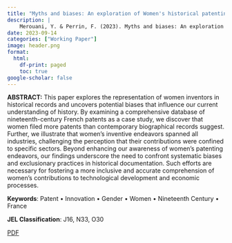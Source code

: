 ```yaml
---
title: "Myths and biases: An exploration of Women's historical patenting activities"
description: |
    Merouani, Y. & Perrin, F. (2023). Myths and biases: An exploration of Women's historical patenting activities. Working Papers 09-23, Association Française de Cliométrie (AFC).
date: 2023-09-14
categories: ["Working Paper"]
image: header.png
format:
  html:
    df-print: paged
    toc: true
google-scholar: false
---
```


**ABSTRACT:** This paper explores the representation of women inventors in historical records and
uncovers potential biases that influence our current understanding of history. By examining a comprehensive database of nineteenth-century French patents as a case study, we discover that women filed more patents than contemporary biographical records suggest. Further, we illustrate that women’s inventive endeavors spanned all industries, challenging the perception that their contributions were confined to specific sectors. Beyond enhancing our awareness of women’s patenting endeavors, our findings underscore the need to confront systematic biases and exclusionary practices in historical documentation. Such efforts are necessary for fostering a more inclusive and accurate comprehension of women’s contributions to technological development and economic processes.

**Keywords**: Patent • Innovation • Gender • Women • Nineteenth Century • France

**JEL Classification**: J16, N33, O30

[PDF](https://econpapers.repec.org/scripts/redir.pf?u=https%3A%2F%2Fwww.cliometrie.org%2Fimages%2Fwp%2FAFC_WP_09_2023.pdf;h=repec:afc:wpaper:09-23)